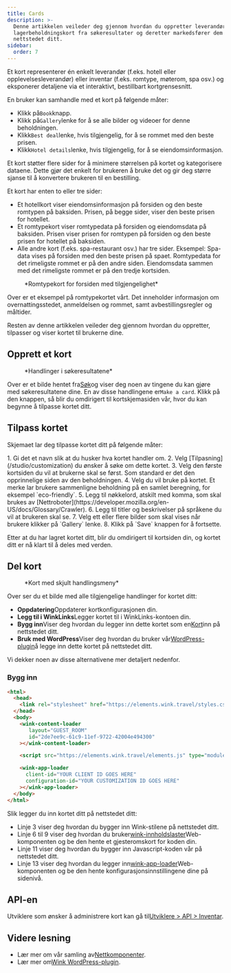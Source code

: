 ```yaml
---
title: Cards
description: >-
  Denne artikkelen veileder deg gjennom hvordan du oppretter leverandør- og
  lagerbeholdningskort fra søkeresultater og deretter markedsfører dem på
  nettstedet ditt.
sidebar:
  order: 7
---
```


Et kort representerer én enkelt leverandør (f.eks. hotell eller opplevelsesleverandør) eller inventar (f.eks. romtype, møterom, spa osv.) og eksponerer detaljene via et interaktivt, bestillbart kortgrensesnitt.

En bruker kan samhandle med et kort på følgende måter:

* Klikk på`Book`knapp.
* Klikk på`Gallery`lenke for å se alle bilder og videoer for denne beholdningen.
* Klikk`Best deal`lenke, hvis tilgjengelig, for å se rommet med den beste prisen.
* Klikk`Hotel details`lenke, hvis tilgjengelig, for å se eiendomsinformasjon.

Et kort støtter flere sider for å minimere størrelsen på kortet og kategorisere dataene. Dette gjør det enkelt for brukeren å bruke det og gir deg større sjanse til å konvertere brukeren til en bestilling.

Et kort har enten to eller tre sider:

* Et hotellkort viser eiendomsinformasjon på forsiden og den beste romtypen på baksiden. Prisen, på begge sider, viser den beste prisen for hotellet.
* Et romtypekort viser romtypedata på forsiden og eiendomsdata på baksiden. Prisen viser prisen for romtypen på forsiden og den beste prisen for hotellet på baksiden.
* Alle andre kort (f.eks. spa-restaurant osv.) har tre sider. Eksempel: Spa-data vises på forsiden med den beste prisen på spaet. Romtypedata for det rimeligste rommet er på den andre siden. Eiendomsdata sammen med det rimeligste rommet er på den tredje kortsiden.

<figure>
  <CloudinaryImage width="350" height="829" resize="scale" quality="best" alt="Forhåndsvisning av kort" src="academy/card-example" errorImage="noimage_opaque_nyrtl0.png" />

  <figcaption>*Romtypekort for forsiden med tilgjengelighet*</figcaption>
</figure>


Over er et eksempel på romtypekortet vårt. Det inneholder informasjon om overnattingsstedet, anmeldelsen og rommet, samt avbestillingsregler og måltider.

Resten av denne artikkelen veileder deg gjennom hvordan du oppretter, tilpasser og viser kortet til brukerne dine.

## Opprett et kort

<figure>
  <CloudinaryImage width="350" height="238" resize="scale" quality="best" alt="Handlinger" src="academy/inventory-actions" errorImage="noimage_opaque_nyrtl0.png" />

  <figcaption>*Handlinger i søkeresultatene*</figcaption>
</figure>


Over er et bilde hentet fra[Søk](/studio/search)og viser deg noen av tingene du kan gjøre med søkeresultatene dine. En av disse handlingene er`Make a card`.
Klikk på den knappen, så blir du omdirigert til kortskjemasiden vår, hvor du kan begynne å tilpasse kortet ditt.

## Tilpass kortet

Skjemaet lar deg tilpasse kortet ditt på følgende måter:

<Steps>
  1. Gi det et navn slik at du husker hva kortet handler om.
  2. Velg [Tilpasning](/studio/customization) du ønsker å søke om dette kortet.
  3. Velg den første kortsiden du vil at brukerne skal se først. Som standard er det den opprinnelige siden av den beholdningen.
  4. Velg <Badge text="badge" variant="tip" size="small" /> du vil bruke på kortet. Et merke lar brukere sammenligne beholdning på en samlet beregning, for eksempel `eco-friendly`.
  5. Legg til nøkkelord, atskilt med komma, som skal brukes av [Nettroboter](https://developer.mozilla.org/en-US/docs/Glossary/Crawler).
  6. Legg til titler og beskrivelser på språkene du vil at brukeren skal se.
  7. Velg ett eller flere bilder som skal vises når brukere klikker på `Gallery` lenke.
  8. Klikk på `Save` knappen for å fortsette.
</Steps>


Etter at du har lagret kortet ditt, blir du omdirigert til kortsiden din, og kortet ditt er nå klart til å deles med verden.

## Del kort

<figure>
  <CloudinaryImage width="350" height="857" resize="scale" quality="best" alt="Kort" src="academy/card-actions" errorImage="noimage_opaque_nyrtl0.png" />

  <figcaption>*Kort med skjult handlingsmeny*</figcaption>
</figure>


Over ser du et bilde med alle tilgjengelige handlinger for kortet ditt:

* **Oppdatering**Oppdaterer kortkonfigurasjonen din.
* **Legg til i WinkLinks**Legger kortet til i WinkLinks-kontoen din.
* **Bygg inn**Viser deg hvordan du legger inn dette kortet som en[Kort](/developers/web-components/#content-loader)inn på nettstedet ditt.
* **Bruk med WordPress**Viser deg hvordan du bruker vår[WordPress-plugin](/developers/wordpress)å legge inn dette kortet på nettstedet ditt.

Vi dekker noen av disse alternativene mer detaljert nedenfor.

### Bygg inn

```html {3, 6-9, 11, 13-16}
<html>
  <head>
    <link rel="stylesheet" href="https://elements.wink.travel/styles.css"></link>
  </head>
  <body>
    <wink-content-loader
       layout="GUEST_ROOM"
       id="2de7ee9c-61c9-11ef-9722-42004e494300"
    ></wink-content-loader>

    <script src="https://elements.wink.travel/elements.js" type="module" defer></script>

    <wink-app-loader
      client-id="YOUR CLIENT ID GOES HERE"
      configuration-id="YOUR CUSTOMIZATION ID GOES HERE"
    ></wink-app-loader>
  </body>
</html>
```

Slik legger du inn kortet ditt på nettstedet ditt:

* Linje 3 viser deg hvordan du bygger inn Wink-stilene på nettstedet ditt.
* Linje 6 til 9 viser deg hvordan du bruker[wink-innholdslaster](/developers/web-components/#content-loader)Web-komponenten og be den hente et gjesteromskort for koden din.
* Linje 11 viser deg hvordan du bygger inn Javascript-koden vår på nettstedet ditt.
* Linje 13 viser deg hvordan du legger inn[wink-app-loader](/developers/web-components/#application-loader)Web-komponenten og be den hente konfigurasjonsinnstillingene dine på sidenivå.

## API-en

Utviklere som ønsker å administrere kort kan gå til[Utviklere > API > Inventar](/developers/apis/#inventory-api).

## Videre lesning

* Lær mer om vår samling av[Nettkomponenter](/developers/web-components).
* Lær mer om[Wink WordPress-plugin](/developers/wordpress).

